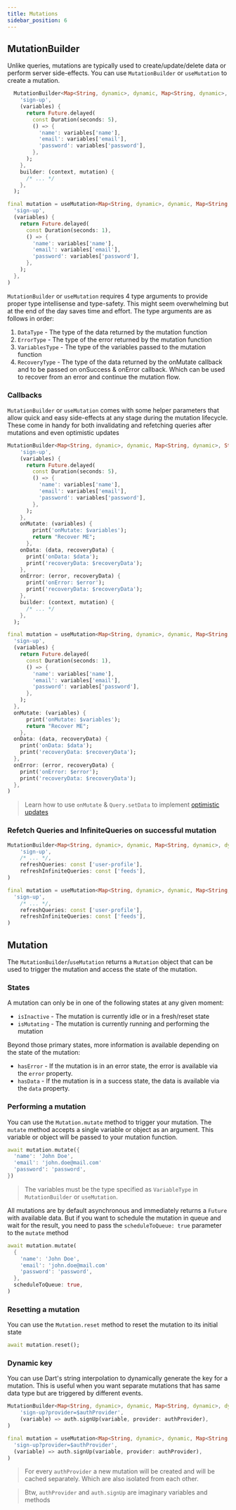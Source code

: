 ```yaml
---
title: Mutations
sidebar_position: 6
---
```



## MutationBuilder

Unlike queries, mutations are typically used to create/update/delete data or perform server side-effects. You can use `MutationBuilder` or `useMutation` to create a mutation.

<Tabs>
  <TabItem value="vanilla" label="Vanilla">

```dart
  MutationBuilder<Map<String, dynamic>, dynamic, Map<String, dynamic>, dynamic>(
    'sign-up',
    (variables) {
      return Future.delayed(
        const Duration(seconds: 5),
        () => {
          'name': variables['name'],
          'email': variables['email'],
          'password': variables['password'],
        },
      );
    },
    builder: (context, mutation) {
      /* ... */
    },
  );
```

  </TabItem>
  <TabItem value="flutter_hooks" label="Flutter Hooks">

```dart
final mutation = useMutation<Map<String, dynamic>, dynamic, Map<String, dynamic>, dynamic>(
  'sign-up',
  (variables) {
    return Future.delayed(
      const Duration(seconds: 1),
      () => {
        'name': variables['name'],
        'email': variables['email'],
        'password': variables['password'],
      },
    );
  },
)
```

  </TabItem>
</Tabs>

`MutationBuilder` or `useMutation` requires 4 type arguments to provide proper type intellisense and type-safety. This might seem overwhelming but at the end of the day saves time and effort. The type arguments are as follows in order:

1. `DataType` - The type of the data returned by the mutation function
1. `ErrorType` - The type of the error returned by the mutation function
1. `VariablesType` - The type of the variables passed to the mutation function
1. `RecoveryType` - The type of the data returned by the onMutate callback and to be passed on onSuccess & onError callback. Which can be used to recover from an error and continue the mutation flow.

### Callbacks

`MutationBuilder` or `useMutation` comes with some helper parameters that allow quick and easy side-effects at any stage during the mutation lifecycle. These come in handy for both invalidating and refetching queries after mutations and even optimistic updates

<Tabs>
  <TabItem value="Vanilla" label="Vanilla">

```dart
MutationBuilder<Map<String, dynamic>, dynamic, Map<String, dynamic>, String>(
    'sign-up',
    (variables) {
      return Future.delayed(
        const Duration(seconds: 5),
        () => {
          'name': variables['name'],
          'email': variables['email'],
          'password': variables['password'],
        },
      );
    },
    onMutate: (variables) {
        print('onMutate: $variables');
        return "Recover ME";
      },
    onData: (data, recoveryData) {
      print('onData: $data');
      print('recoveryData: $recoveryData');
    },
    onError: (error, recoveryData) {
      print('onError: $error');
      print('recoveryData: $recoveryData');
    },
    builder: (context, mutation) {
      /* ... */
    },
  );
```

  </TabItem>
  <TabItem value="flutter_hooks" label="Flutter Hooks">

```dart
final mutation = useMutation<Map<String, dynamic>, dynamic, Map<String, dynamic>, String>(
  'sign-up',
  (variables) {
    return Future.delayed(
      const Duration(seconds: 1),
      () => {
        'name': variables['name'],
        'email': variables['email'],
        'password': variables['password'],
      },
    );
  },
  onMutate: (variables) {
      print('onMutate: $variables');
      return "Recover ME";
    },
  onData: (data, recoveryData) {
    print('onData: $data');
    print('recoveryData: $recoveryData');
  },
  onError: (error, recoveryData) {
    print('onError: $error');
    print('recoveryData: $recoveryData');
  },
)
```

  </TabItem>
</Tabs>

> Learn how to use `onMutate` & `Query.setData` to implement [optimistic updates](/docs/basics/OptimisticUpdates)

### Refetch Queries and InfiniteQueries on successful mutation

<Tabs>
<TabItem value="vanilla" label="Vanilla">

```dart
MutationBuilder<Map<String, dynamic>, dynamic, Map<String, dynamic>, dynamic>(
    'sign-up',
    /* ... */,
    refreshQueries: const ['user-profile'],
    refreshInfiniteQueries: const ['feeds'],
)
```

</TabItem>
<TabItem value="flutter_hooks" label="Flutter Hooks">

```dart
final mutation = useMutation<Map<String, dynamic>, dynamic, Map<String, dynamic>, dynamic>(
  'sign-up',
    /* ... */,
    refreshQueries: const ['user-profile'],
    refreshInfiniteQueries: const ['feeds'],
)
```

</TabItem>
</Tabs>

## Mutation

The `MutationBuilder`/`useMutation` returns a `Mutation` object that can be used to trigger the mutation and access the state of the mutation.

### States

A mutation can only be in one of the following states at any given moment:

- `isInactive` - The mutation is currently idle or in a fresh/reset state
- `isMutating` - The mutation is currently running and performing the mutation

Beyond those primary states, more information is available depending on the state of the mutation:

- `hasError` - If the mutation is in an error state, the error is available via the `error` property.
- `hasData` - If the mutation is in a success state, the data is available via the `data` property.

### Performing a mutation

You can use the `Mutation.mutate` method to trigger your mutation. The `mutate` method accepts a single variable or object as an argument. This variable or object will be passed to your mutation function.

```dart
await mutation.mutate({
  'name': 'John Doe',
  'email': 'john.doe@mail.com'
  'password': 'password',
})
```

> The variables must be the type specified as `VariableType` in `MutationBuilder` or `useMutation`.

All mutations are by default asynchronous and immediately returns a `Future` with available data. But if you want to
schedule the mutation in queue and wait for the result, you need to pass the `scheduleToQueue: true` parameter to the
`mutate` method

```dart
await mutation.mutate(
  {
    'name': 'John Doe',
    'email': 'john.doe@mail.com'
    'password': 'password',
  },
  scheduleToQueue: true,
)
```

### Resetting a mutation

You can use the `Mutation.reset` method to reset the mutation to its initial state

```dart
await mutation.reset();
```

### Dynamic key

You can use Dart's string interpolation to dynamically generate the key for a mutation. This is useful when you want
separate mutations that has same data type but are triggered by different events.

<Tabs>
  <TabItem value="vanilla" label="Vanilla">

```dart
MutationBuilder<Map<String, dynamic>, dynamic, Map<String, dynamic>, dynamic>(
    'sign-up?provider=$authProvider',
    (variable) => auth.signUp(variable, provider: authProvider),
)
```

  </TabItem>
  <TabItem value="flutter_hooks" label="Flutter Hooks">

```dart
final mutation = useMutation<Map<String, dynamic>, dynamic, Map<String, dynamic>, dynamic>(
  'sign-up?provider=$authProvider',
  (variable) => auth.signUp(variable, provider: authProvider),
)
```

  </TabItem>
</Tabs>

> For every `authProvider` a new mutation will be created and will be cached separately. Which are also isolated from each other.

> Btw, `authProvider` and `auth.signUp` are imaginary variables and methods